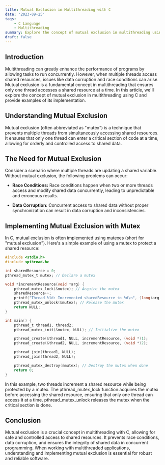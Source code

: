 ```yaml
---
title: Mutual Exclusion in Multithreading with C
date: '2023-09-25'
tags:
    - C Language
    - Multithreading
summary: Explore the concept of mutual exclusion in multithreading using C, its importance, and how it prevents race conditions.
draft: false
---
```


## Introduction

Multithreading can greatly enhance the performance of programs by allowing tasks to run concurrently. However, when multiple threads access shared resources, issues like data corruption and race conditions can arise. Mutual exclusion is a fundamental concept in multithreading that ensures only one thread accesses a shared resource at a time. In this article, we'll explore the concept of mutual exclusion in multithreading using C and provide examples of its implementation.

## Understanding Mutual Exclusion

Mutual exclusion (often abbreviated as "mutex") is a technique that prevents multiple threads from simultaneously accessing shared resources. It ensures that only one thread can enter a critical section of code at a time, allowing for orderly and controlled access to shared data.

## The Need for Mutual Exclusion

Consider a scenario where multiple threads are updating a shared variable. Without mutual exclusion, the following problems can occur:

-   **Race Conditions:** Race conditions happen when two or more threads access and modify shared data concurrently, leading to unpredictable and erroneous results.

-   **Data Corruption:** Concurrent access to shared data without proper synchronization can result in data corruption and inconsistencies.

## Implementing Mutual Exclusion with Mutex

In C, mutual exclusion is often implemented using mutexes (short for "mutual exclusion"). Here's a simple example of using a mutex to protect a shared resource:

```c:mutex.c
#include <stdio.h>
#include <pthread.h>

int sharedResource = 0;
pthread_mutex_t mutex; // Declare a mutex

void *incrementResource(void *arg) {
    pthread_mutex_lock(&mutex); // Acquire the mutex
    sharedResource++;
    printf("Thread %ld: Incremented sharedResource to %d\n", (long)arg, sharedResource);
    pthread_mutex_unlock(&mutex); // Release the mutex
    return NULL;
}

int main() {
    pthread_t thread1, thread2;
    pthread_mutex_init(&mutex, NULL); // Initialize the mutex

    pthread_create(&thread1, NULL, incrementResource, (void *)1);
    pthread_create(&thread2, NULL, incrementResource, (void *)2);

    pthread_join(thread1, NULL);
    pthread_join(thread2, NULL);

    pthread_mutex_destroy(&mutex); // Destroy the mutex when done
    return 0;
}
```

In this example, two threads increment a shared resource while being protected by a mutex. The pthread_mutex_lock function acquires the mutex before accessing the shared resource, ensuring that only one thread can access it at a time. pthread_mutex_unlock releases the mutex when the critical section is done.

## Conclusion

Mutual exclusion is a crucial concept in multithreading with C, allowing for safe and controlled access to shared resources. It prevents race conditions, data corruption, and ensures the integrity of shared data in concurrent programming. When working with multithreaded applications, understanding and implementing mutual exclusion is essential for robust and reliable software.
